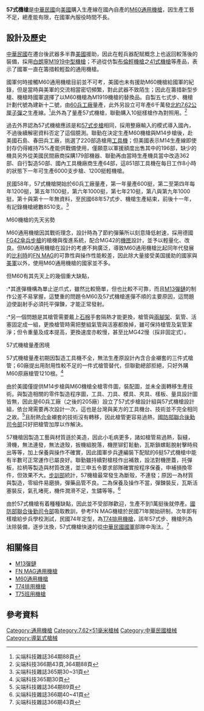{{noteTA
|G1=軍事
|G2=長度單位
|G3=Firearms
|1=zh-hans:空降兵;zh-hk:傘兵;zh-tw:傘兵;
}}
{{otheruses|57式}}
{{Infobox Weapon
|name= 57式機槍
|image= File:M60.jpg
|image_size= 300px
|caption= 
|origin= {{USA}}（M60）<br />{{ROC}}（57式機槍）
|type= [[通用機槍|通用機槍]]
<!-- Type selection -->
|is_ranged=yes
|is_bladed=
|is_explosive=
|is_artillery=
|is_vehicle=
|is_missile=
|is_UK=
<!-- Service history -->
|service= 
|used_by= [[File:ROC_Ministry_of_National_Defense_Flag.svg|25px]] [[中華民國國軍|中華民國國軍]]<br />[[File:Republic_of_China_Coast_Guard_Logo.svg|25px]] [[海洋委員會海巡署|海洋委員會海巡署]]
|wars= 
<!-- Production history -->
|designer= 
|design_date=
|manufacturer= [[file:Republic_of_China_Combined_Service_Force_Flag.svg|22px]] [[國防部聯合後勤司令部|國防部聯合後勤司令部]]
|unit_cost=
|production_date=
|number= 8,510挺<ref name="尖端科技雜誌365期30~31頁"/>
|variants= 
<!-- General specifications -->
|weight= {{convert|10.5|kg}}
|length= 1,077[[公釐|公釐]]
|part_length= 560公釐
|width=
|height=
|diameter=
|crew=
<!-- Ranged weapon specifications --> 
|cartridge= [[7.62×51mm_NATO|7.62×51毫米]][[NATO|NATO]]
|caliber=7.62毫米 
|action= [[氣動式|長行程活塞導氣式]]、[[開放式槍機|開放式槍機]]
|mode= [[自動火器|全自動]]
|rate= 550發／分鐘
|velocity= 853米／秒
|range= {{convert|1100|m|ft yd}}
|max_range= {{convert|3725|m|ft yd}}
|feed= [[M13彈鏈|M13彈鏈]]
|sights= [[機械瞄具|機械瞄具]]
}}
'''57式機槍'''是[[中華民國|中華民國]]向[[美國|美國]]購入生產線在國內自產的[[M60通用機槍|M60通用機槍]]，因生產工藝不足，總產能有限，在國軍內服役時間不長。

== 設計及歷史 ==
[[中華民國|中華民國]]在遷台後武器多半靠[[美國|美國]]援助，因此在輕兵器配賦概念上也返回較落後的裝備，採用[[白朗寧M1919中型機槍|白朗寧M1919中型機槍]]；不過從仿製[[布倫輕機槍|布倫輕機槍]]之[[41式機槍|41式機槍]]等產品，表示了國軍一直在籌措較輕盈的通用機槍。

國軍何時接觸M60通用機槍目前並不可考，美國也未有援助M60機槍給國軍的紀錄，但是當時與美軍的交流相當密切頻繁，對此武器不致陌生；因此在籌措新型步槍、機槍時國軍選擇了以M60機槍為M1919機槍的替換品。自製五七式步、機槍計劃代號為建新十二號，由[[國防部軍備局生產製造中心第205廠|60兵工廠]]量產，此外另設立可年產6千萬發[[7.62×51mm_NATO|北約7.62公厘子彈]]之生產線。<ref>尖端科技雜誌364期88頁</ref>此外為了量產57式機槍，聯勤購入10挺樣槍作為對照用。<ref>尖端科技366期43頁,364期88頁</ref>

過去外界認為57式機槍應該是和[[57式步槍|57式步槍]]相同，採用整廠輸入的模式導入國內，不過後續解密資料否定了這個臆測。聯勤在決定生產M60機槍與M14步槍後，赴美國石島、春田兵工廠，挑選了220部造槍用[[工具機|工具機]]；但美國表示M14生產線即使封存仍得維持75%產能供戰備使用，僅願意以軍援額度出售其中的196部，缺少的機具另外從美國民間廠商採購179部機器、聯勤再由當時生產機具當中改造362部、自行製造50部、國內工具機廠商生產64部，這851部工具機在每日工作8小時的狀態下一年可生產6000支步槍、1200挺輕機槍。

民國58年，57式機槍開始於60兵工廠量產，第一年量產600挺，第二至第四年每年1200挺，第五年1100挺，第六年1000挺，第七年210挺，第八與第九年1000挺，第十與第十一年無資料，至民國68年57式步、機槍生產結束，前後十一年，有記錄機槍總數8510支。<ref name="尖端科技雜誌365期30~31頁">尖端科技雜誌365期30~31頁</ref>

;M60機槍的先天劣勢

M60通用機槍因其戰術理念，設計時為了節約彈藥所以刻意降低射速，採用德國[[FG42傘兵步槍|FG42傘兵步槍]]的槍機與復進系統，配合MG42的[[機匣|機匣]]設計，並予以輕量化、改良。但M60通用機槍在設計的考慮不夠廣泛，導致M60通用機槍比起同年代發展的[[比利時|比利時]]的[[FN_MAG通用機槍|FN MAG]]的可靠性與操作性能較差，因此除大量接受美国援助的國家與[[美軍|美軍]]以外，使用M60通用機槍的國家並不多。

但M60有其先天上的幾個重大缺點，
:*其進彈機構為單止逆爪式，雖然比較簡單，但也比較不可靠，而且[[M13彈鏈|M13彈鏈]]的制作公差不易掌握，這雙重的問題令M60及57式機槍進彈不順的主要原因，這問題迫使副射手必須托平彈鍊，才能正常發射。
:*另一個問題是其槍管需要戴上[[石棉|石棉]]手套隔熱才能更換，槍管與[[兩腳架|兩腳架]]、氣管、活塞固定成一組，更換槍管時需把整組氣管與活塞都換掉，雖可保持槍管及氣管潔淨；但令重量及成本提高，更換速度亦較慢，甚至比MG42慢（採非固定式）。

;57式機槍量產困境

57式機槍量產初期因製造工具機不全，無法生產原設計內含合金襯套的三件式槍管；60廠提出用耐用性較不足的一件式槍管替代，但聯勤總部拒絕，只好外購M60原廠槍管1210根。<ref>尖端科技365期30頁</ref>

由於美國僅提供M14步槍與M60機槍全槍零件圖，裝配圖，並未全面轉移生產技術。與製造相關的零件製造程序圖，工具、刀具、模具、夾具、樣板、量具設計圖皆無，因此是60兵工廠（之後的205廠）設立了57式步槍設計組與57式機槍設計組，依台灣需要再次設計一次，這也是台灣與美方的工具機台、技術並不完全相同之故。<ref>尖端科技雜誌364期89頁</ref>且耐熱[[合金|合金]]襯套的技術沒有轉移，因此槍管更容易過熱，[[國防部聯合後勤司令部|國防部聯合後勤司令部]]只好把槍管加厚以作解決。

57機槍因製造工藝與材質遜於美造，因此小毛病更多，諸如槍管易過熱，裂縫，滑機，無法連發，無法退殼，扳機組脫落，機匣铆釘鬆動，瓦斯鎖螺鬆脫射擊時飛出等等，加上保養與操作不確實，因此國軍步兵[[連|連]]編裝下配賦的6挺57式機槍中能有半數可正常運作已屬良好。聯勤雖持續對槍枝作出補救，設法對機匣蓋，托彈板，拉柄等製造與材質改進，並三申五令要求部隊確實按程序保養，申補損換零件，但效果不大。[[陸軍步兵訓練指揮部|步訓部]]統計，57機槍最常發生為斷殼，不連發；原因一為材質與製造，零組件易磨損，彈藥品管不良。二為保養及操作不當，彈鍊裝反，瓦斯活塞裝反，氣孔堵死，機件潤滑不足，生鏽等等。<ref>尖端科技雜誌366期40~41頁</ref>

由於57式機槍有着種種缺點，因此並不受部隊歡迎，生產不到1萬挺後就停產。[[國防部聯合後勤司令部|國防部聯合後勤司令部]]吸取教訓，參考FN MAG機槍於民國71年開始研制，次年即有樣槍給步兵學校測試，民國74年定型，為[[T74排用機槍|T74排用機槍]]，該年57式步、機槍列為汰除裝備，逐步汰換，57式機槍快速的從[[中華民國國軍|中華民國國軍]]部隊中淘汰。<ref>尖端科技雜誌366期43頁</ref>

== 相關條目 ==
* [[M13彈鏈|M13彈鏈]]
* [[FN_MAG通用機槍|FN MAG通用機槍]]
* [[M60通用機槍|M60通用機槍]]
* [[T74排用機槍|T74排用機槍]]
* [[T75班用機槍|T75班用機槍]]

== 參考資料 ==
{{reflist}}

{{中華民國國防工業}}
{{通用機槍}}

[[Category:通用機槍|Category:通用機槍]]
[[Category:7.62×51毫米槍械|Category:7.62×51毫米槍械]]
[[Category:中華民國槍械|Category:中華民國槍械]]
[[Category:導氣式槍械|Category:導氣式槍械]]